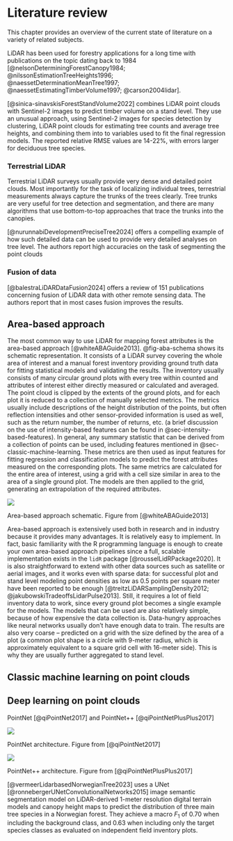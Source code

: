 # Literature review

This chapter provides an overview of the current state of literature on a variety of related subjects.

LiDAR has been used for forestry applications for a long time with publications on the topic dating back to 1984 [@nelsonDeterminingForestCanopy1984; @nilssonEstimationTreeHeights1996; @naessetDeterminationMeanTree1997; @naessetEstimatingTimberVolume1997; @carson2004lidar].

[@sinica-sinavskisForestStandVolume2022] combines LiDAR point clouds with Sentinel-2 images to predict timber volume on a stand level.
They use an unusual approach, using Sentinel-2 images for species detection by clustering, LiDAR point clouds for estimating tree counts and average tree heights, and combining them into to variables used to fit the final regression models.
The reported relative RMSE values are 14-22%, with errors larger for deciduous tree species.

### Terrestrial LiDAR

Terrestrial LiDAR surveys usually provide very dense and detailed point clouds.
Most importantly for the task of localizing individual trees, terrestrial measurements always capture the trunks of the trees clearly.
Tree trunks are very useful for tree detection and segmentation, and there are many algorithms that use bottom-to-top approaches that trace the trunks into the canopies.

[@nurunnabiDevelopmentPreciseTree2024] offers a compelling example of how such detailed data can be used to provide very detailed analyses on tree level.
The authors report high accuracies on the task of segmenting the point clouds

### Fusion of data
[@balestraLiDARDataFusion2024] offers a review of 151 publications concerning fusion of LiDAR data with other remote sensing data.
The authors report that in most cases fusion improves the results.

## Area-based approach

The most common way to use LiDAR for mapping forest attributes is the area-based approach [@whiteABAGuide2013].
@fig-aba-schema shows its schematic representation.
It consists of a LiDAR survey covering the whole area of interest and a manual forest inventory providing ground truth data for fitting statistical models and validating the results.
The inventory usually consists of many circular ground plots with every tree within counted and attributes of interest either directly measured or calculated and averaged.
The point cloud is clipped by the extents of the ground plots, and for each plot it is reduced to a collection of manually selected metrics.
The metrics usually include descriptions of the height distribution of the points, but often reflection intensities and other sensor-provided information is used as well, such as the return number, the number of returns, etc. (a brief discussion on the use of intensity-based features can be found in @sec-intensity-based-features).
In general, any summary statistic that can be derived from a collection of points can be used, including features mentioned in @sec-classic-machine-learning.
These metrics are then used as input features for fitting regression and classification models to predict the forest attributes measured on the corresponding plots.
The same metrics are calculated for the entire area of interest, using a grid with a cell size similar in area to the area of a single ground plot.
The models are then applied to the grid, generating an extrapolation of the required attributes.

::: {#fig-aba-schema}
![](../images/aba_schematic.jpg)

Area-based approach schematic. Figure from [@whiteABAGuide2013]
:::

Area-based approach is extensively used both in research and in industry because it provides many advantages.
<!--TODO: Add citations for ABA.-->
It is relatively easy to implement.
In fact, basic familiarity with the R programming language is enough to create your own area-based approach pipelines since a full, scalable implementation exists in the `lidR` package 
[@rousselLidRPackage2020].
It is also straightforward to extend with other data sources such as satellite or aerial images, and it works even with sparse data: for successful plot and stand level modeling point densities as low as 0.5 points per square meter have been reported to be enough [@treitzLiDARSamplingDensity2012; @jakubowskiTradeoffsLidarPulse2013].
Still, it requires a lot of field inventory data to work, since every ground plot becomes a single example for the models.
The models that can be used are also relatively simple, because of how expensive the data collection is.
Data-hungry approaches like neural networks usually don't have enough data to train.
The results are also very coarse – predicted on a grid with the size defined by the area of a plot (a common plot shape is a circle with 9-meter radius, which is approximately equivalent to a square grid cell with 16-meter side).
This is why they are usually further aggregated to stand level.

## Classic machine learning on point clouds {#sec-classic-machine-learning}

## Deep learning on point clouds {#sec-deep-learning}

PointNet [@qiPointNet2017] and PointNet++ [@qiPointNetPlusPlus2017]

::: {#fig-pointnet-architecture}
![](../images/pointnet_architecture.jpg)

PointNet architecture. Figure from [@qiPointNet2017]
:::

::: {#fig-pointnet2-architecture}
![](../images/pointnet2_architecture.jpg)

PointNet++ architecture. Figure from [@qiPointNetPlusPlus2017]
:::

[@vermeerLidarbasedNorwegianTree2023] uses a UNet [@ronnebergerUNetConvolutionalNetworks2015] image semantic segmentation model on LiDAR-derived 1-meter resolution digital terrain models and canopy height maps to predict the distribution of three main tree species in a Norwegian forest.
They achieve a macro $F_1$ of 0.70 when including the background class, and 0.63 when including only the target species classes as evaluated on independent field inventory plots.
